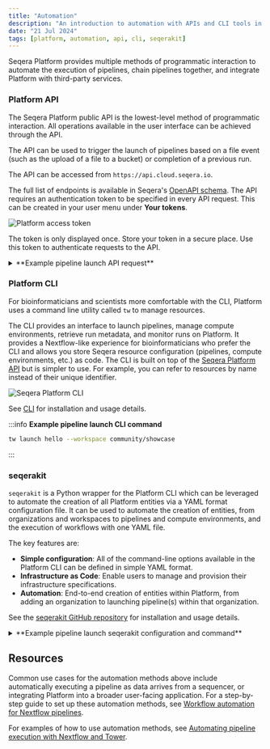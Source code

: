 ```yaml
---
title: "Automation"
description: "An introduction to automation with APIs and CLI tools in Seqera Platform"
date: "21 Jul 2024"
tags: [platform, automation, api, cli, seqerakit]
---
```



Seqera Platform provides multiple methods of programmatic interaction to automate the execution of pipelines, chain pipelines together, and integrate Platform with third-party services.

### Platform API

The Seqera Platform public API is the lowest-level method of programmatic interaction. All operations available in the user interface can be achieved through the API. 

The API can be used to trigger the launch of pipelines based on a file event (such as the upload of a file to a bucket) or completion of a previous run.

The API can be accessed from `https://api.cloud.seqera.io`.

The full list of endpoints is available in Seqera's [OpenAPI schema](https://cloud.seqera.io/openapi/index.html). The API requires an authentication token to be specified in every API request. This can be created in your user menu under **Your tokens**.

![Platform access token](./assets/generate-access-token.gif)

The token is only displayed once. Store your token in a secure place. Use this token to authenticate requests to the API.
  
<details>
  <summary>**Example pipeline launch API request**</summary>
    ```
    curl -X POST "https://api.cloud.seqera.io/workflow/launch?workspaceId=38659136604200" \
        -H "Accept: application/json" \
        -H "Authorization: Bearer <your_access_token>" \
        -H "Content-Type: application/json" \
        -H "Accept-Version:1" \
        -d '{
        "launch": {
            "computeEnvId": "hjE97A8TvD9PklUb0hwEJ",
            "runName": "first-time-pipeline-api-byname",
            "pipeline": "first-time-pipeline",
            "workDir": "s3://nf-ireland",
            "revision": "master"
        }
    }'
    ```

</details>


### Platform CLI

For bioinformaticians and scientists more comfortable with the CLI, Platform uses a command line utility called `tw` to manage resources. 

The CLI provides an interface to launch pipelines, manage compute environments, retrieve run metadata, and monitor runs on Platform. It provides a Nextflow-like experience for bioinformaticians who prefer the CLI and allows you store Seqera resource configuration (pipelines, compute environments, etc.) as code. The CLI is built on top of the [Seqera Platform API](#platform-api) but is simpler to use. For example, you can refer to resources by name instead of their unique identifier.

![Seqera Platform CLI](./assets/platform-cli.png)

See [CLI](../../cli/overview.mdx) for installation and usage details.   

:::info
**Example pipeline launch CLI command**

```bash
tw launch hello --workspace community/showcase
```
:::

### seqerakit

`seqerakit` is a Python wrapper for the Platform CLI which can be leveraged to automate the creation of all Platform entities via a YAML format configuration file. It can be used to automate the creation of entities, from organizations and workspaces to pipelines and compute environments, and the execution of workflows with one YAML file.

The key features are:

- **Simple configuration**: All of the command-line options available in the Platform CLI can be defined in simple YAML format.
- **Infrastructure as Code**: Enable users to manage and provision their infrastructure specifications.
- **Automation**: End-to-end creation of entities within Platform, from adding an organization to launching pipeline(s) within that organization.

See the [seqerakit GitHub repository](https://github.com/seqeralabs/seqera-kit/) for installation and usage details.

<details>
  <summary>**Example pipeline launch seqerakit configuration and command**</summary>

  Create a YAML file called `hello.yaml`:

      ```yaml
      launch:
      - name: "hello-world"
          url: "https://github.com/nextflow-io/hello"
          workspace: "seqeralabs/showcase"
      ```
      
  Then run seqerakit:

    ```bash
    $ seqerakit hello.yaml
    ```

</details>

## Resources
Common use cases for the automation methods above include automatically executing a pipeline as data arrives from a sequencer, or integrating Platform into a broader user-facing application. For a step-by-step guide to set up these automation methods, see [Workflow automation for Nextflow pipelines](https://seqera.io/blog/workflow-automation/).

For examples of how to use automation methods, see [Automating pipeline execution with Nextflow and Tower](https://seqera.io/blog/automating-workflows-with-nextflow-and-tower/).